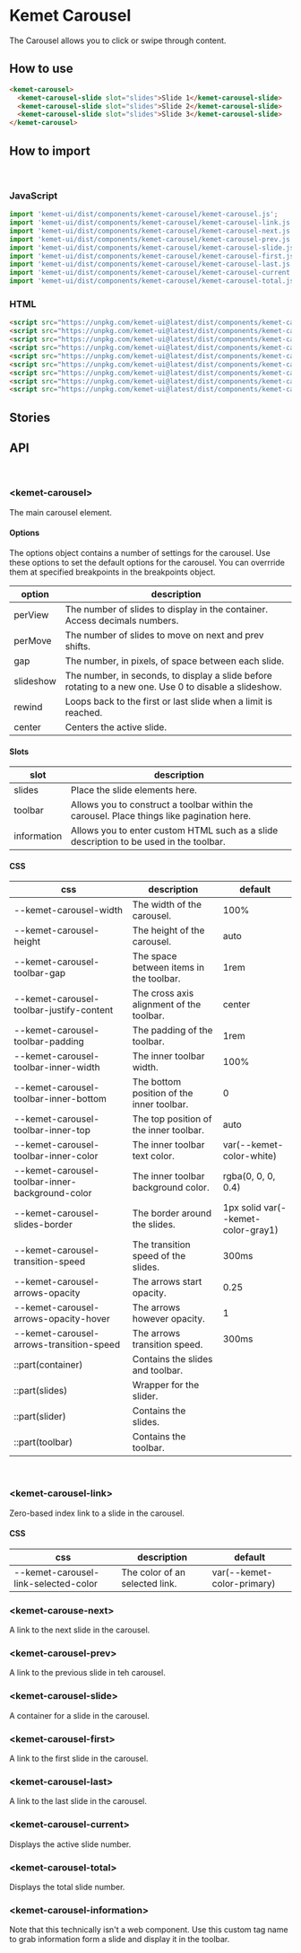 

<Meta title="Components/Carousel" component="kemet-carousel" />

# Kemet Carousel

The Carousel allows you to click or swipe through content.


## How to use

```html
<kemet-carousel>
  <kemet-carousel-slide slot="slides">Slide 1</kemet-carousel-slide>
  <kemet-carousel-slide slot="slides">Slide 2</kemet-carousel-slide>
  <kemet-carousel-slide slot="slides">Slide 3</kemet-carousel-slide>
</kemet-carousel>
```

## How to import

<br />

### JavaScript
```javascript
import 'kemet-ui/dist/components/kemet-carousel/kemet-carousel.js';
import 'kemet-ui/dist/components/kemet-carousel/kemet-carousel-link.js';
import 'kemet-ui/dist/components/kemet-carousel/kemet-carousel-next.js';
import 'kemet-ui/dist/components/kemet-carousel/kemet-carousel-prev.js';
import 'kemet-ui/dist/components/kemet-carousel/kemet-carousel-slide.js';
import 'kemet-ui/dist/components/kemet-carousel/kemet-carousel-first.js';
import 'kemet-ui/dist/components/kemet-carousel/kemet-carousel-last.js';
import 'kemet-ui/dist/components/kemet-carousel/kemet-carousel-current.js';
import 'kemet-ui/dist/components/kemet-carousel/kemet-carousel-total.js';
```

### HTML
```html
<script src="https://unpkg.com/kemet-ui@latest/dist/components/kemet-carousel/kemet-carousel.js" type="module"></script>
<script src="https://unpkg.com/kemet-ui@latest/dist/components/kemet-carousel/kemet-carousel-link.js" type="module"></script>
<script src="https://unpkg.com/kemet-ui@latest/dist/components/kemet-carousel/kemet-carousel-next.js" type="module"></script>
<script src="https://unpkg.com/kemet-ui@latest/dist/components/kemet-carousel/kemet-carousel-prev.js" type="module"></script>
<script src="https://unpkg.com/kemet-ui@latest/dist/components/kemet-carousel/kemet-carousel-slide.js" type="module"></script>
<script src="https://unpkg.com/kemet-ui@latest/dist/components/kemet-carousel/kemet-carousel-first.js" type="module"></script>
<script src="https://unpkg.com/kemet-ui@latest/dist/components/kemet-carousel/kemet-carousel-last.js" type="module"></script>
<script src="https://unpkg.com/kemet-ui@latest/dist/components/kemet-carousel/kemet-carousel-current.js" type="module"></script>
<script src="https://unpkg.com/kemet-ui@latest/dist/components/kemet-carousel/kemet-carousel-total.js" type="module"></script>
```

## Stories

<Canvas>
  <Story name="Standard" story={stories.Standard} />
</Canvas>

<ArgsTable story="Standard" />

## API

<br />

### &lt;kemet-carousel&gt;
The main carousel element.
<ArgsTable of="kemet-carousel" />

#### Options

The options object contains a number of settings for the carousel. Use these options to set the default options for the carousel. You can overrride them at specified breakpoints in the breakpoints object.

| option    | description                                                                                            |
|-----------|------------------------------------------------------------------------------------------------------- |
| perView   | The number of slides to display in the container. Access decimals numbers.                             |
| perMove   | The number of slides to move on next and prev shifts.                                                  |
| gap       | The number, in pixels, of space between each slide.                                                    |
| slideshow | The number, in seconds, to display a slide before rotating to a new one. Use 0 to disable a slideshow. |
| rewind    | Loops back to the first or last slide when a limit is reached.                                         |
| center    | Centers the active slide.                                                                              |

#### Slots

| slot        | description                                                                               |
|-------------|------------------------------------------------------------------------------------------ |
| slides      | Place the slide elements here.                                                            |
| toolbar     | Allows you to construct a toolbar within the carousel. Place things like pagination here. |
| information | Allows you to enter custom HTML such as a slide description to be used in the toolbar.    |

#### CSS

| css                                             | description                               | default                            |
| ----------------------------------------------- | ----------------------------------------- | ---------------------------------- |
| --kemet-carousel-width                          | The width of the carousel.                | 100%                               |
| --kemet-carousel-height                         | The height of the carousel.               | auto                               |
| --kemet-carousel-toolbar-gap                    | The space between items in the toolbar.   | 1rem                               |
| --kemet-carousel-toolbar-justify-content        | The cross axis alignment of the toolbar.  | center                             |
| --kemet-carousel-toolbar-padding                | The padding of the toolbar.               | 1rem                               |
| --kemet-carousel-toolbar-inner-width            | The inner toolbar width.                  | 100%                               |
| --kemet-carousel-toolbar-inner-bottom           | The bottom position of the inner toolbar. | 0                                  |
| --kemet-carousel-toolbar-inner-top              | The top position of the inner toolbar.    | auto                               |
| --kemet-carousel-toolbar-inner-color            | The inner toolbar text color.             | var(--kemet-color-white)           |
| --kemet-carousel-toolbar-inner-background-color | The inner toolbar background color.       | rgba(0, 0, 0, 0.4)                 |
| --kemet-carousel-slides-border                  | The border around the slides.             | 1px solid var(--kemet-color-gray1) |
| --kemet-carousel-transition-speed               | The transition speed of the slides.       | 300ms                              |
| --kemet-carousel-arrows-opacity                 | The arrows start opacity.                 | 0.25                               |
| --kemet-carousel-arrows-opacity-hover           | The arrows however opacity.               | 1                                  |
| --kemet-carousel-arrows-transition-speed        | The arrows transition speed.              | 300ms                              |
| ::part(container)                               | Contains the slides and toolbar.          |                                    |
| ::part(slides)                                  | Wrapper for the slider.                   |                                    |
| ::part(slider)                                  | Contains the slides.                      |                                    |
| ::part(toolbar)                                 | Contains the toolbar.                     |                                    |

<br />

### &lt;kemet-carousel-link&gt;
Zero-based index link to a slide in the carousel.
<ArgsTable of="kemet-carousel-link" />

#### CSS

| css                                | description                    | default                    |
| ---------------------------------- | ------------------------------ | -------------------------- |
--kemet-carousel-link-selected-color | The color of an selected link. | var(--kemet-color-primary) |


### &lt;kemet-carouse-next&gt;
A link to the next slide in the carousel.
<ArgsTable of="kemet-carousel-next" />

### &lt;kemet-carousel-prev&gt;
A link to the previous slide in teh carousel.
<ArgsTable of="kemet-carousel-prev" />

### &lt;kemet-carousel-slide&gt;
A container for a slide in the carousel.
<ArgsTable of="kemet-carousel-slide" />

### &lt;kemet-carousel-first&gt;
A link to the first slide in the carousel.
<ArgsTable of="kemet-carousel-first" />

### &lt;kemet-carousel-last&gt;
A link to the last slide in the carousel.
<ArgsTable of="kemet-carousel-last" />

### &lt;kemet-carousel-current&gt;
Displays the active slide number.
<ArgsTable of="kemet-carousel-current" />

### &lt;kemet-carousel-total&gt;
Displays the total slide number.
<ArgsTable of="kemet-carousel-total" />

### &lt;kemet-carousel-information&gt;
Note that this technically isn't a web component. Use this custom tag name to grab information form a slide and display it in the toolbar.
